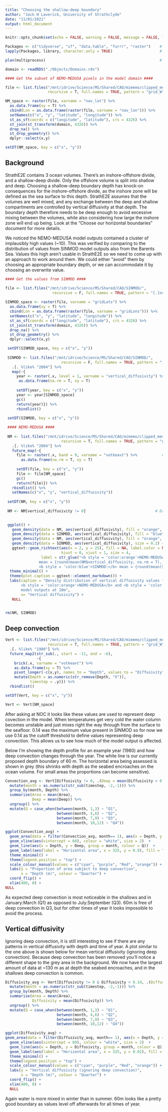 ```yaml
---
title: "Choosing the shallow-deep boundary"
author: "Jack H Laverick, University of Strathclyde"
date: "11/01/2021"
output: html_document
---
```


```r
knitr::opts_chunk$set(echo = FALSE, warning = FALSE, message = FALSE, fig.align = 'center')

Packages <- c("tidyverse", "sf", "data.table", "furrr", "raster")    # List packages
lapply(Packages, library, character.only = TRUE)                     # Load packages

plan(multiprocess)                                                   # Need to reduce the workers because markdown 

domain <- readRDS("./Objects/Domains.rds")

#### Get the subset of NEMO-MEDUSA pixels in the model domain ####

file <- list.files("/mnt/idrive/Science/MS/Shared/CAO/mimemo/clipped_medusa/", 
                   recursive = T, full.names = TRUE, pattern = "grid_W")[1]

NM_space <- raster(file, varname = "nav_lat") %>% 
  as.data.frame(xy = T) %>% 
  cbind(Lon = as.data.frame(raster(file, varname = "nav_lon"))) %>% 
  setNames(c("x", "y", "latitude", "longitude")) %>% 
  st_as_sf(coords = c("longitude", "latitude"), crs = 4326) %>% 
  st_join(st_transform(domain, 4326)) %>% 
  drop_na() %>% 
  st_drop_geometry() %>% 
  dplyr::select(x,y)

setDT(NM_space, key = c("x", "y"))
```

## Background 

StrathE2E contains 3 ocean volumes. There's an inshore-offshore divide, and a shallow-deep divide. Only the offshore volume is split into shallow and deep. Choosing a shallow-deep boundary depth has knock-on consequences for the inshore-offshore divide, as the inshore zone will be defined as the sea surface to this depth. StrathE2E assumes that the volumes are well mixed, and any exchange between the deep and shallow compartments are controlled by vertical diffusivity at that depth. The boundary depth therefore needs to be deep enough to avoid excessive mixing between the volumes, while also considering how large the inshore zone will end up being. Look at the "Choose our horizontal boundaries" document for more details.


We noticed the NEMO-MEDUSA model outputs contained a cluster of implausibly high values (~10). This was verified by comparing to the distribution of values from SINMOD model outputs also from the Barents Sea. Values this high aren't usable in StrathE2E so we need to come up with an approach to work around them. We could either "avoid" them by choosing an appropriate boundary depth, or we can accommodate it by choosing an overwrite value.

```r

#### Get the values from SINMOD ####

file <- list.files("/mnt/idrive/Science/MS/Shared/CAO/SINMOD/", 
                     recursive = F, full.names = TRUE, pattern = "[.]nc")[2]
  
SINMOD_space <- raster(file, varname = "gridLats") %>% 
  as.data.frame(xy = T) %>% 
  cbind(Lon = as.data.frame(raster(file, varname = "gridLons"))) %>% 
  setNames(c("x", "y", "latitude", "longitude")) %>% 
  st_as_sf(coords = c("longitude", "latitude"), crs = 4326) %>% 
  st_join(st_transform(domain, 4326)) %>% 
  drop_na() %>% 
  st_drop_geometry() %>% 
  dplyr::select(x,y)

 setDT(SINMOD_space, key = c("x", "y"))
   
 SINMOD <- list.files("/mnt/idrive/Science/MS/Shared/CAO/SINMOD/", 
                         recursive = F, full.names = TRUE, pattern = "[.]nc") %>%
   .[. %like% "2004"] %>% 
   map(~{
     year <- raster(.x, level = 1, varname = "vertical_diffusivity") %>%  # Depth is a level (4th dimension)
      as.data.frame(na.rm = T, xy = T)
    
     setDT(year, key = c("x", "y"))
     year <- year[SINMOD_space]
     gc()
     return(year)}) %>% 
     rbindlist()
 
 setDT(SINMOD, key = c("x", "y"))

 #### NEMO-MEDUSA ####
 
 NM <- list.files("/mnt/idrive/Science/MS/Shared/CAO/mimemo/clipped_medusa/", 
                         recursive = T, full.names = TRUE, pattern = "grid_W") %>%
   .[. %like% "2004"] %>% 
   future_map(~{
     file <- raster(.x, band = 9, varname = "votkeavt") %>%           # Depth is a band (3rd dimension)
       as.data.frame(na.rm = T, xy = T)
     
     setDT(file, key = c("x", "y"))
     file <- file[NM_space]
     gc()
     return(file)}) %>% 
   rbindlist() %>% 
   setNames(c("x", "y", "vertical_diffusivity"))
 
 setDT(NM, key = c("x", "y"))
 
 NM <- NM[vertical_diffusivity != 0]                               # Drop NAs (points beneath the seafloor get 0)
 
```

```r
 ggplot() +
   geom_density(data = NM, aes(vertical_diffusivity), fill = "orange", size = 0.2) +
   geom_density(data = SINMOD, aes(vertical_diffusivity), fill = "blue", size = 0.2) +
   geom_density(data = NM, aes(vertical_diffusivity), fill = "orange", alpha = 0.6, size = 0.2) +
   geom_density(data = SINMOD, aes(vertical_diffusivity), size = 0.2) +
   ggtext::geom_richtext(aes(x = 2, y = 25), fill = NA, label.color = NA, label.padding = grid::unit(rep(0, 4), "pt"),
                         hjust = 0, vjust = 1, size = 4, 
                label = str_glue("<b style = 'color:orange'>NEMO-MEDUSA:</b> 
               mean = {round(mean(NM$vertical_diffusivity, na.rm = T), 3)}<br>
               <b style = 'color:blue'>SINMOD:</b> mean = {round(mean(SINMOD$vertical_diffusivity, na.rm = T), 3)}")) +
  theme_minimal() +
  theme(plot.caption = ggtext::element_markdown()) +
  labs(caption = "Density distribution of vertical diffusivity values for
       <b style = 'color:orange'>NEMO-MEDUSA</b> and <b style = 'color:blue'>SINMOD</i></b>
       model outputs at 10m",
       x= "Vertical diffusivity") +
   NULL


rm(NM, SINMOD)
```

## Deep convection

```r
Vert <- list.files("/mnt/idrive/Science/MS/Shared/CAO/mimemo/clipped_medusa/", 
                   recursive = T, full.names = TRUE, pattern = "grid_W") %>% 
  .[. %like% "1980"] %>% 
  future_map2(str_sub(., start = -11, end = -6), 
              ~{
    brick(.x, varname = "votkeavt") %>% 
    as.data.frame(xy = T) %>% 
    pivot_longer(-c(x,y), names_to = "Depth", values_to = "Diffusivity") %>% 
    mutate(Depth = as.numeric(str_remove(Depth, "X")),
           timestep = .y)}) %>% 
  rbindlist()

setDT(Vert, key = c("x", "y"))

Vert <- Vert[NM_space]
```

After asking at NOC it looks like these values are used to represent deep covection in the model. When temperatures get very cold the water column becomes unstable and just mixes right the way through from the surface to the seafloor. 0.14 was the maximum value present in SINMOD so for now we use 0.14 as the cutoff threshold to define values representing deep convection. This allows us to see how much of the model output is affected.


Below I'm showing the depth profile for an example year (1980) and how deep convection changes through the year. The white line is our currently proposed depth boundary of 60 m. The horizontal area being assessed is shown in grey (this shrinks with depth as the seabed encroaches on the ocean volume. For small areas the proportions can become sensitive).


```r
Convection_avg <- Vert[Diffusivity != 0, .(Deep = mean(Diffusivity > 0.14), Area = .N), by = .(Depth, timestep)] %>% 
  mutate(month = as.numeric(str_sub(timestep, -2,-1))) %>% 
  group_by(month, Depth) %>% 
  summarise(Area = mean(Area),
            Deep = mean(Deep)) %>% 
  ungroup() %>% 
  mutate(Q = case_when(between(month, 1,3) ~ "Q1",
                       between(month, 4,6) ~ "Q2",
                       between(month, 7,9) ~ "Q3",
                       between(month, 10,12) ~ "Q4"))

ggplot(Convection_avg) + 
  geom_area(data = filter(Convection_avg, month== 1), aes(x = Depth, y = Area/max(Area)), fill = "grey")  +
  geom_vline(aes(xintercept = 60), colour = "white", size = 2)  +
  geom_line(aes(x = Depth, y = Deep, group = month, colour = Q))  +
  geom_label(aes(label = "Horizontal area", x = 325, y = 0.8), fill = "grey", colour = "white", fontface = "bold") +
  theme_minimal() +
  theme(legend.position = "top") +
  scale_colour_manual(values = c("cyan", "purple", "Red", "orange")) +
  labs(y = "Proportion of area subject to deep convection",
       x = "Depth (m)", colour = "Quarter") + 
  coord_flip() +
  xlim(400, 0) +
NULL
```

As expected deep convection is most noticeable in the shallows and in January:March (Q1) as opposed to July:September (Q3). 60m is free of deep convection in Q3, but for other times of year it looks impossible to avoid the process.

## Vertical diffusivity 

Ignoring deep convection, it is still interesting to see if there are any patterns in vertical diffusivity with depth and time of year. A plot similar to the one above is shown below for mean vertical diffusivity (ignoring deep convection). Because deep convection has been removed you'll notice a different shape to the grey area in the background. We now have the largest amount of data at ~130 m as at depth the seabed encroaches, and in the shallows deep convection is common. 


```r

Diffusivity_avg <- Vert[Diffusivity != 0 & Diffusivity < 0.14, .(Diffusivity = mean(Diffusivity), Area = .N), by = .(Depth, timestep)] %>% 
  mutate(month = as.numeric(str_sub(timestep, -2,-1))) %>% 
  group_by(month, Depth) %>% 
  summarise(Area = mean(Area),
            Diffusivity = mean(Diffusivity)) %>% 
  ungroup() %>% 
  mutate(Q = case_when(between(month, 1,3) ~ "Q1",
                       between(month, 4,6) ~ "Q2",
                       between(month, 7,9) ~ "Q3",
                       between(month, 10,12) ~ "Q4"))

ggplot(Diffusivity_avg) + 
geom_area(data = filter(Diffusivity_avg, month== 1), aes(x = Depth, y = Area/max(Area)*max(Diffusivity)), fill = "grey")  +
  geom_vline(aes(xintercept = 60), colour = "white", size = 2)  +
  geom_line(aes(x = Depth, y = Diffusivity, group = month, colour = Q))  +
  geom_label(aes(label = "Horizontal area", x = 325, y = 0.02), fill = "grey", colour = "white", fontface = "bold") +
  theme_minimal() +
  theme(legend.position = "top") +
  scale_colour_manual(values = c("cyan", "purple", "Red", "orange")) +
  labs(y = "Vertical diffusivity (ignoring deep convection)",
       x = "Depth (m)", colour = "Quarter") + 
  coord_flip() +
  xlim(400, 0) +
  NULL

```

Again water is more mixed in winter than in summer. 60m looks like a pretty good boundary as values level off afterwards for all times of year.

